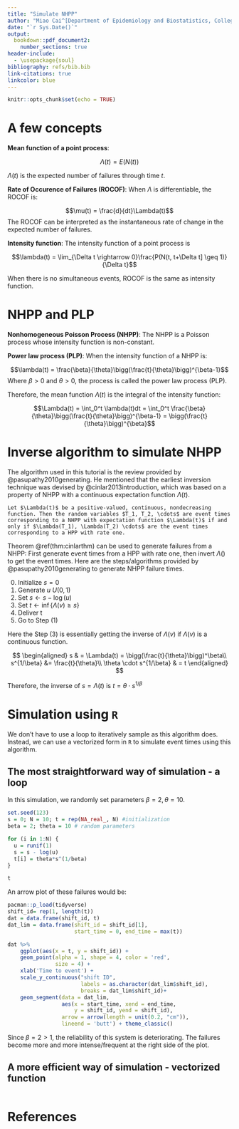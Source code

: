 ```yaml
---
title: "Simulate NHPP"
author: "Miao Cai^[Department of Epidemiology and Biostatistics, College for Public Health and Social Justice, Saint Louis University. Email: [miao.cai@slu.edu](miao.cai@slu.edu)]"
date: "`r Sys.Date()`"
output:
  bookdown::pdf_document2: 
    number_sections: true
header-include:
  - \usepackage{soul}
bibliography: refs/bib.bib
link-citations: true
linkcolor: blue
---
```



```r
knitr::opts_chunk$set(echo = TRUE)
```

# A few concepts

**Mean function of a point process**: 

$$\Lambda(t) = E(N(t))$$

$\Lambda(t)$ is the expected number of failures through time $t$.

**Rate of Occurence of Failures (ROCOF)**: When $\Lambda$ is differentiable, the ROCOF is:

$$\mu(t) = \frac{d}{dt}\Lambda(t)$$
The ROCOF can be interpreted as the instantaneous rate of change in the expected number of failures.

**Intensity function**: The intensity function of a point process is 

$$\lambda(t) = \lim_{\Delta t \rightarrow 0}\frac{P(N(t, t+\Delta t] \geq 1)}{\Delta t}$$

When there is no simultaneous events, ROCOF is the same as intensity function.

# NHPP and PLP

**Nonhomogeneous Poisson Process (NHPP)**: The NHPP is a Poisson process whose intensity function is non-constant.

**Power law process (PLP)**: When the intensity function of a NHPP is:

$$\lambda(t) = \frac{\beta}{\theta}\bigg(\frac{t}{\theta}\bigg)^{\beta-1}$$
Where $\beta > 0$ and $\theta > 0$, the process is called the power law process (PLP).

Therefore, the mean function $\Lambda(t)$ is the integral of the intensity function:

$$\Lambda(t) = \int_0^t \lambda(t)dt = \int_0^t \frac{\beta}{\theta}\bigg(\frac{t}{\theta}\bigg)^{\beta-1} = \bigg(\frac{t}{\theta}\bigg)^{\beta}$$


# Inverse algorithm to simulate NHPP

The algorithm used in this tutorial is the review provided by @pasupathy2010generating. He mentioned that the earliest inversion technique was devised by @cinlar2013introduction, which was based on a property of NHPP with a continuous expectation function $\Lambda(t)$.

```theorem
Let $\Lambda(t)$ be a positive-valued, continuous, nondecreasing function. Then the random variables $T_1, T_2, \cdots$ are event times corresponding to a NHPP with expectation function $\Lambda(t)$ if and only if $\Lambda(T_1), \Lambda(T_2) \cdots$ are the event times corresponding to a HPP with rate one.
```

Theorem \@ref(thm:cinlarthm) can be used to generate failures from a NHPP: First generate event times from a HPP with rate one, then invert $\Lambda()$ to get the event times. Here are the steps/algorithms provided by @pasupathy2010generating to generate NHPP failure times.

(0) Initialize $s = 0$
(1) Generate $u ~ U(0, 1)$
(2) Set $s \leftarrow s - \log(u)$
(3) Set $t \leftarrow \inf \{ \Lambda(v) \geq s \}$
(4) Deliver t
(5) Go to Step (1)

Here the Step (3) is essentially getting the inverse of $\Lambda(v)$ if $\Lambda(v)$ is a continuous function. 

$$
\begin{aligned}
s & = \Lambda(t) = \bigg(\frac{t}{\theta}\bigg)^\beta\\
s^{1/\beta} &= \frac{t}{\theta}\\
\theta \cdot s^{1/\beta} & = t
\end{aligned}
$$

Therefore, the inverse of $s = \Lambda(t)$ is $t = \theta \cdot s^{1/\beta}$

# Simulation using `R`

We don't have to use a loop to iteratively sample as this algorithm does. Instead, we can use a vectorized form in `R` to simulate event times using this algorithm.

## The most straightforward way of simulation - a loop

In this simulation, we randomly set parameters $\beta = 2, \theta = 10$.

```r
set.seed(123)
s = 0; N = 10; t = rep(NA_real_, N) #initialization
beta = 2; theta = 10 # random parameters

for (i in 1:N) {
  u = runif(1)
  s = s - log(u)
  t[i] = theta*s^(1/beta)
}

t
```

An arrow plot of these failures would be:

```r
pacman::p_load(tidyverse)
shift_id= rep(1, length(t))
dat = data.frame(shift_id, t)
dat_lim = data.frame(shift_id = shift_id[1], 
                     start_time = 0, end_time = max(t))

dat %>% 
    ggplot(aes(x = t, y = shift_id)) + 
    geom_point(alpha = 1, shape = 4, color = 'red', 
               size = 4) + 
    xlab('Time to event') + 
    scale_y_continuous("shift ID", 
                       labels = as.character(dat_lim$shift_id), 
                       breaks = dat_lim$shift_id)+
    geom_segment(data = dat_lim, 
                 aes(x = start_time, xend = end_time, 
                     y = shift_id, yend = shift_id),
                 arrow = arrow(length = unit(0.2, "cm")),
                 lineend = 'butt') + theme_classic()
```

Since $\beta = 2 > 1$, the reliability of this system is deteriorating. The failures become more and more intense/frequent at the right side of the plot.

## A more efficient way of simulation - vectorized function

```r

```


# References {-}